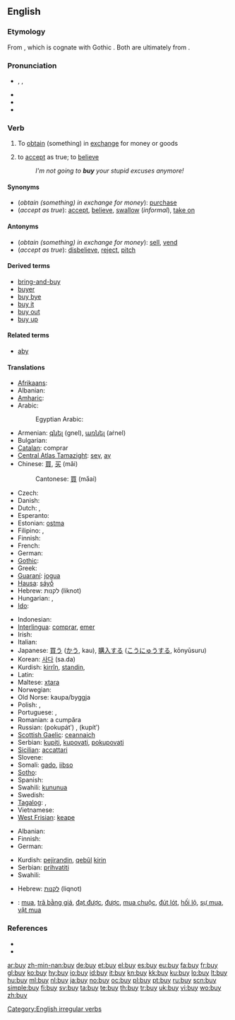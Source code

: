 ==English==

===Etymology===
From {{etyl|ang|en}} {{term|bycġan||obtain by paying a price|lang=ang}}, which is cognate with Gothic {{term|𐌱𐌿𐌲𐌾𐌰𐌽|tr=bugjan|lang=got|sc=Goth}}. Both are ultimately from {{proto|Indo-European|bheug(h)|lang=en}}.

===Pronunciation===
* {{enPR|bī}}, {{IPA|/baɪ/}}, {{SAMPA|/baI/}}
* {{audio|en-us-buy.ogg|Audio (US)}}
* {{rhymes|aɪ}}
* {{homophones|bi|bye|by}}

===Verb===
{{en-verb|buys|buying|bought}}

# {{transitive}} To [[obtain]] (something) in [[exchange]] for money or goods
# {{context|transitive|informal}} to [[accept]] as true; to [[believe]]
#: ''I'm not going to '''buy''' your stupid excuses anymore!''

====Synonyms====
* (''obtain (something) in exchange for money''): [[purchase]]<!--, [[acquire]], [[shop]]-->
* (''accept as true''): [[accept]], [[believe]], [[swallow]] (''informal''), [[take on]]

====Antonyms====
* (''obtain (something) in exchange for money''): [[sell]], [[vend]]
* (''accept as true''): [[disbelieve]], [[reject]], [[pitch]]

====Derived terms====
* [[bring-and-buy]]
* [[buyer]]
* [[buy bye]]
* [[buy it]]
* [[buy out]]
* [[buy up]]

====Related terms====
* [[aby]]

====Translations====
{{trans-top|to obtain for money}}
* [[Afrikaans]]: {{t-|af|koop|xs=Afrikaans}}
* Albanian: {{t+|sq|blej|xs=Albanian}}
* [[Amharic]]: {{tø|am|መግዛት|tr=mägzat|sc=Ethi}}
* Arabic: {{t+|ar|اشترى|alt=اِشْتَرى|tr=ishtaraa|sc=Arab}}
*: Egyptian Arabic: {{tø|arz|اشترى|tr=ishtaraa|sc=Arab|xs=Egyptian Arabic}}
* Armenian: [[գնել]] (gnel), [[առնել]] (aṙnel)
* Bulgarian: {{t+|bg|купувам|sc=Cyrl}}
* [[Catalan]]: comprar
* [[Central Atlas Tamazight]]: [[seγ]], [[aγ]]{{rfscript|Tamazight}}
* Chinese: [[買]], [[买]] (mǎi)
*: Cantonese: [[買]] (ma̋ai)
* Czech: {{t-|cs|kupovat}}
* Danish: {{t-|da|købe}}
* Dutch: {{t+|nl|kopen}}, {{t+|nl|aanschaffen}}
* Esperanto: {{t+|eo|aĉeti|xs=Esperanto}}
* Estonian: [[ostma]]
* Filipino: {{t|fil|bili}}, {{t|fil|bilhin}}
* Finnish: {{t+|fi|ostaa}}
* French: {{t+|fr|acheter}}
* German: {{t+|de|kaufen}}
* [[Gothic]]: {{term|𐌱𐌿𐌲𐌾𐌰𐌽|tr=bugjan|sc=Goth}}
* Greek: {{t+|el|αγοράζω|tr=agorázo|sc=Grek}}
* [[Guaraní]]: [[jogua]]
* [[Hausa]]: [[sáyṓ]]
* Hebrew: לקנות (liknot)
* Hungarian: {{t+|hu|vásárol}}, {{t+|hu|vesz}}
* [[Ido]]: {{t+|io|komprar|xs=Ido}}
{{trans-mid}}
* Indonesian: {{t-|id|beli|alt=membeli|xs=Indonesian}}
* [[Interlingua]]: [[comprar]], [[emer]]
* Irish: {{t-|ga|ceannaigh|xs=Irish}}
* Italian: {{t+|it|comprare}}
* Japanese: [[買う]] ([[かう]], kau), [[購入]][[する]] ([[こうにゅう]][[する]], kōnyūsuru)
* Korean: [[사다]] (sa.da)
* Kurdish: [[kirrîn]], [[standin]], {{ku-Arab|[[کڕین]]}}
* Latin: {{t-|la|emere}}
* Maltese: [[xtara]]
* Norwegian: {{t+|no|kjøpe}}
* Old Norse: kaupa/byggja
* Polish: {{t+|pl|kupować}} {{impf}}, {{t+|pl|kupić}} {{pf}}
* Portuguese: {{t+|pt|comprar}}, {{t+|pt|adquirir}}
* Romanian: a cumpăra
* Russian: {{t+|ru|покупать|sc=Cyrl}} (pokupátʹ) {{impf}}, {{t+|ru|купить|sc=Cyrl}} (kupítʹ) {{pf}}
* [[Scottish Gaelic]]: [[ceannaich]]
* Serbian: [[kupiti]], [[kupovati]], [[pokupovati]]
* [[Sicilian]]: [[accattari]]
* Slovene: {{t+|sl|kupiti}}
* Somali: [[gado]], [[iibso]]
* [[Sotho]]: {{t+|st|reka|xs=Sotho}}
* Spanish: {{t+|es|comprar}}
* Swahili: [[kununua]]
* Swedish: {{t+|sv|köpa}}
* [[Tagalog]]: {{t|tl|bili}}, {{t|tl|bilhin}}
* Vietnamese: {{t+|vi|mua|xs=Vietnamese}}
* [[West Frisian]]: [[keape]]
{{trans-bottom}}

{{trans-top|to accept as true}}
* Albanian: {{t+|sq|blej|xs=Albanian}}
* Finnish: {{t+|fi|uskoa}}
* German: {{t+|de|abkaufen}}
{{trans-mid}}
* Kurdish: [[pejirandin]], [[qebûl]] [[kirin]]
* Serbian: [[prihvatiti]]
* Swahili: {{t+|sw|nunua|xs=Swahili}}
{{trans-bottom}}

{{checktrans-top}}
* Hebrew: [[לקנות]] (liqnot)
{{checktrans-mid}}
* {{ttbc|Vietnamese}}: [[mua]], [[trã bằng giá]], [[đạt được]], [[được]], [[mua chuộc]], [[đút lót]], [[hối lộ]], [[sự mua]], [[vật mua]]
{{checktrans-bottom}}

===References===
* {{R:Century 1911}}
* {{R:Webster 1913}}

[[Category:English irregular verbs]]

[[ar:buy]]
[[zh-min-nan:buy]]
[[de:buy]]
[[et:buy]]
[[el:buy]]
[[es:buy]]
[[eu:buy]]
[[fa:buy]]
[[fr:buy]]
[[gl:buy]]
[[ko:buy]]
[[hy:buy]]
[[io:buy]]
[[id:buy]]
[[it:buy]]
[[kn:buy]]
[[kk:buy]]
[[ku:buy]]
[[lo:buy]]
[[lt:buy]]
[[hu:buy]]
[[ml:buy]]
[[nl:buy]]
[[ja:buy]]
[[no:buy]]
[[oc:buy]]
[[pl:buy]]
[[pt:buy]]
[[ru:buy]]
[[scn:buy]]
[[simple:buy]]
[[fi:buy]]
[[sv:buy]]
[[ta:buy]]
[[te:buy]]
[[th:buy]]
[[tr:buy]]
[[uk:buy]]
[[vi:buy]]
[[wo:buy]]
[[zh:buy]]